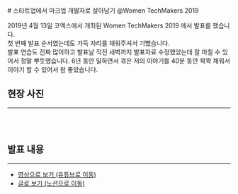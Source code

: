 
<LayoutBase type="mdx" date="2019.04">
  # 스타트업에서 마크업 개발자로 살아남기
  @Women TechMakers 2019

  2019년 4월 13일 코엑스에서 개최된 Women TechMakers 2019 에서 발표를 했습니다.<img src="/images/activities/201904/pic1.jpg" alt=""/><br/>
  첫 번째 발표 순서였는데도 가득 자리를 채워주셔서 기뻤습니다.<img src="/images/activities/201904/pic7.jfif" alt=""/><br/>
  발표 연습도 진짜 많이하고 발표날 직전 새벽까지 발표자료 수정했었는데 잘 마칠 수 있어서 정말 뿌듯했습니다.
  6년 동안 일하면서 겪은 저의 이야기를 40분 동안 꽉꽉 채워서 이야기 할 수 있어서 참 좋았습니다.


  ## 현장 사진
  ---
  <div className="image-container">
    <img src="/images/activities/201904/pic2.jpg" alt=""/>
    <img src="/images/activities/201904/pic3.jfif" alt=""/>
  </div>

  <div className="image-container">
    <img src="/images/activities/201904/pic5.jfif" alt=""/>
    <img src="/images/activities/201904/pic6.jfif" alt=""/>
  </div>


  ## 발표 내용
  ---
  - <a href="https://www.youtube.com/watch?v=Us5T6uEUBGw&t=1517s" target="_blank">영상으로 보기 (유튜브로 이동)</a>
  - <a href="https://www.notion.so/zineeworld/2019-04-4acae4593bf7460d8a3a80136d896ccf" target="_blank">글로 보기 (노션으로 이동)</a>
</LayoutBase>